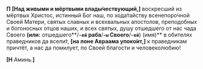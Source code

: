 **П** **[**Над живыми и мёртвыми влады́чествующий,**]** воскресший из мёртвых Христос, истинный Бог наш, по хода́тайству всенепоро́чной Своей Матери, святых славных и всехвальных апостолов, преподобных и богоносных отцов наших, и всех святых, душу отшедшего от нас чада Своего **(или:** отшедшего**/**`-ей` раба**/**`-ы` Своего**/**`-ей`**) (имя)** в обителях праведников да всели́т, **[**на лоне Авраама упоко́ит,**]** к праведникам причтёт, а нас да помилует, по Своей благости и человеколюбию!

**[Н** Аминь.**]**
